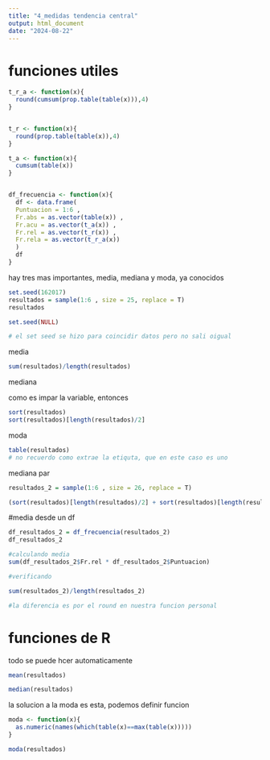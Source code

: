 ```yaml
---
title: "4_medidas tendencia central"
output: html_document
date: "2024-08-22"
---
```


# funciones utiles 

```r

t_r_a <- function(x){
  round(cumsum(prop.table(table(x))),4)
}


t_r <- function(x){
  round(prop.table(table(x)),4)
}

t_a <- function(x){
  cumsum(table(x))
}


df_frecuencia <- function(x){
  df <- data.frame(
  Puntuacion = 1:6 ,
  Fr.abs = as.vector(table(x)) ,
  Fr.acu = as.vector(t_a(x)) ,
  Fr.rel = as.vector(t_r(x)) ,
  Fr.rela = as.vector(t_r_a(x))
  ) 
  df
}

```





hay tres mas importantes, media, mediana y moda, ya conocidos

```r

set.seed(162017)
resultados = sample(1:6 , size = 25, replace = T)
resultados

set.seed(NULL)

# el set seed se hizo para coincidir datos pero no sali oigual
```

media

```r
sum(resultados)/length(resultados)
```

mediana

como es impar la variable, entonces
```r
sort(resultados)
sort(resultados)[length(resultados)/2]
```

moda

```r
table(resultados)
# no recuerdo como extrae la etiquta, que en este caso es uno
```




mediana par

```r
resultados_2 = sample(1:6 , size = 26, replace = T)

(sort(resultados)[length(resultados)/2] + sort(resultados)[length(resultados)/2+1]) / 2

```


#media desde un df

```r
df_resultados_2 = df_frecuencia(resultados_2)
df_resultados_2

#calculando media
sum(df_resultados_2$Fr.rel * df_resultados_2$Puntuacion)

#verificando

sum(resultados_2)/length(resultados_2)

#la diferencia es por el round en nuestra funcion personal
```

# funciones de R

todo se puede hcer automaticamente

```r
mean(resultados)

median(resultados)


```

la solucion a la moda es esta, podemos definir funcion 

```r
moda <- function(x){
  as.numeric(names(which(table(x)==max(table(x)))))
}

moda(resultados)
```











